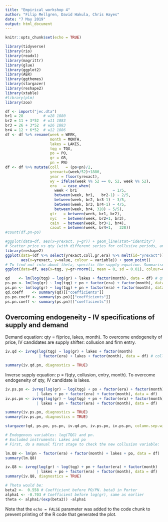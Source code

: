 ```yaml
---
title: "Empirical workshop 4"
author: "Filip Mellgren, David Hakula, Chris Hayes"
date: "7 May 2019"
output: html_document
---
```


```r
knitr::opts_chunk$set(echo = TRUE)
```
```r
library(tidyverse)
library(rio)
library(readxl)
library(magrittr)
library(glue)
library(ggplot2)
library(AER)
library(ggthemes)
library(stargazer)
library(reshape2)
library(xtable)
#library(plm)
library(zoo)

```

```r
df <- import("jec.dta")
br1 = 28         # w28 1880
br2 = 11 + 3*52  # w11 1883
br3 = 26 + 3*52  # w26 1883
br4 = 12 + 6*52  # w12 1886
df <- df %>% rename(week = WEEK,
                    month = MONTH,
                    lakes = LAKES,
                    tqg = TQG,
                    po = PO,
                    gr = GR,
                    pn = PN)
df <- df %>% mutate(coll   = (po+pn)/2,
                    yrexact=(week/52)+1880,
                    year = floor(yrexact),
                    wy = ifelse(week %% 52 == 0, 52, week %% 52),
                    era   = case_when(
                      week < br1                ~ 1/5,
                      between(week, br1,   br2-1) ~ 2/5,
                      between(week, br2, br3-1) ~ 3/5,
                      between(week, br3, br4-1) ~ 4/5,
                      between(week, br4, 328) ~ 5/5),
                    gtr   = between(week, br1, br2),
                    nyc   = between(week, br2+1, br3),
                    cain  = between(week, br3+1, br4),
                    caout = between(week, br4+1,   328))
#count(df,pn-po)
```

```r
#ggplot(data=df, aes(x=yrexact, y=gr)) + geom_line(stat="identity")
# Scatter price vs qty (with different series for collusive periods, and perhaps different episodes (partial out lakes?))
library(reshape2)
ggplot(data=(df %>% select(yrexact,coll,gr,era) %>% melt(id="yrexact")), 
       aes(x=yrexact, y=value, colour = variable)) + geom_point()
# To find out info about theta, specific the supply equation. Summarise MC by weights of market share, 
ggplot(data=df, aes(x=tqg, y=gr+rnorm(1, mean = 0, sd = 0.01), colour=coll)) + geom_point() 
```

```r
qd    <- lm(log(tqg) ~ log(gr) + lakes + factor(month), data = df) # qty = f(price, lakes)
ps.po <- lm(log(gr) ~ log(tqg) + po + factor(era) + factor(month), data = df) # price = f(qty, lakes, era)
ps.pn <- lm(log(gr) ~ log(tqg) + pn + factor(era) + factor(month), data = df) # price = f(qty, lakes, era)
qd.coeff    <- summary(qd)[["coefficients"]]
ps.po.coeff <- summary(ps.po)[["coefficients"]]
ps.pn.coeff <- summary(ps.pn)[["coefficients"]]


```


## Overcoming endogeneity - IV specifications of supply and demand
Demand equation: qty = f(price, lakes, month). To overcome endogeneity of price, IV candidates are supply shifter: collusion and firm entry. 
```r
iv.qd <- ivreg(log(tqg) ~ log(gr) + lakes + factor(month)
               | factor(era) + lakes + factor(month), data = df) # collusion and entry IV for price

summary(iv.qd.pn, diagnostics = TRUE)
```

Inverse supply equation: p = f(qty, collusion, entry, month). To overcome endogeneity of qty, IV candidate is lakes. 
```r
iv.ps.po <- ivreg(log(gr) ~ log(tqg) + po + factor(era) + factor(month) 
              | lakes + po + factor(era) + factor(month), data = df)
iv.ps.pn <- ivreg(log(gr) ~ log(tqg) + pn + factor(era) + factor(month) 
              | lakes + pn + factor(era) + factor(month), data = df)

summary(iv.ps.po, diagnostics = TRUE)
summary(iv.ps.pn, diagnostics = TRUE)

stargazer(qd, ps.po, ps.pn, iv.qd.pn, iv.ps.po, iv.ps.pn, column.sep.width = "2pt", font.size = "footnotesize", type = "text")

```
```r
# Endogenous variables: log(TQG) and pn.
# Excluded instruments: Lakes and po
# First, do a manual first stage to check the new collusion variable:

lm.Q8 <- lm(pn ~ factor(era) + factor(month) + lakes + po, data = df)
summary(lm.Q8)

iv.Q8 <- ivreg(log(gr) ~ log(tqg) + pn + factor(era) + factor(month) 
              | lakes + po + factor(era) + factor(month), data = df)
summary(iv.Q8, diagnostics = TRUE)

# Theta would be:
beta2 <-  0.558 # Coefficient before PO/PN. beta3 in Porter
alpha1 <- -0.703 # Coefficient before log(gr), same as earlier
theta <- alpha1/(exp(beta2)) -alpha1
```



Note that the `echo = FALSE` parameter was added to the code chunk to prevent printing of the R code that generated the plot.

